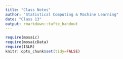 ```yaml
---
title: "Class Notes"
author: "Statistical Computing & Machine Learning"
date: "Class 13"
output: rmarkdown::tufte_handout
---
```


```r
require(mosaic)
require(mosaicData)
require(ISLR)
knitr::opts_chunk$set(tidy=FALSE)
```

